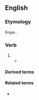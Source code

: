 ==English==

===Etymology===
From {{prefix|en|dis|colour}}.

===Verb===
{{en-verb}}

# {{standard spelling of|en|from=British form|from2=Canadian form|discolor}}
#* {{quote-journal|en|date=2021 January 13|author=Christian Wolmar|title=Read all about London's Cathedrals of Steam|journal=RAIL, issue 922|page=63|text=Instead, the grime of the steam years which still '''discoloured''' many of the best architectural features Betjeman loved has been cleared away, and several of the stations have benefited from major refurbishments which have greatly improved them.}}

====Derived terms====
{{der3|en|discolouration|discolourer|discolourment}}

====Related terms====
* {{l|en|discolourization}}